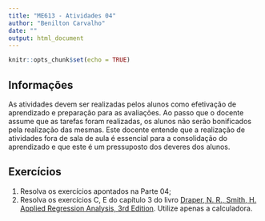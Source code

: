 ```yaml
---
title: "ME613 - Atividades 04"
author: "Benilton Carvalho"
date: ""
output: html_document
---
```


```r
knitr::opts_chunk$set(echo = TRUE)
```

## Informações

As atividades devem ser realizadas pelos alunos como efetivação de aprendizado e preparação para as avaliações. Ao passo que o docente assume que as tarefas foram realizadas, os alunos não serão bonificados pela realização das mesmas. Este docente entende que a realização de atividades fora de sala de aula é essencial para a consolidação do aprendizado e que este é um pressuposto dos deveres dos alunos.


## Exercícios

1. Resolva os exercícios apontados na Parte 04;
2. Resolva os exercícios C, E do capítulo 3 do livro [Draper, N. R., Smith, H. Applied Regression Analysis, 3rd Edition](http://onlinelibrary.wiley.com/doi/10.1002/9781118625590.ch3/pdf). Utilize apenas a calculadora.